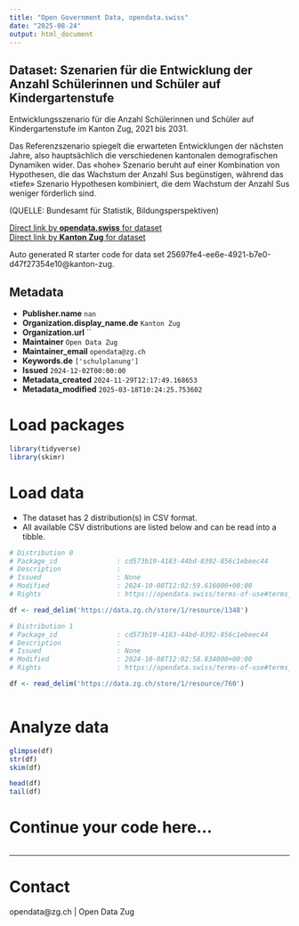 ```yaml
---
title: "Open Government Data, opendata.swiss"
date: "2025-08-24"
output: html_document
---
```


## Dataset: Szenarien für die Entwicklung der Anzahl Schülerinnen und Schüler auf Kindergartenstufe

Entwicklungsszenario für die Anzahl Schülerinnen und Schüler auf Kindergartenstufe im Kanton Zug, 2021 bis 2031.

Das Referenzszenario spiegelt die erwarteten Entwicklungen der nächsten Jahre, also hauptsächlich die verschiedenen kantonalen demografischen Dynamiken wider. Das «hohe» Szenario beruht auf einer Kombination von Hypothesen, die das Wachstum der Anzahl Sus begünstigen, während das «tiefe» Szenario Hypothesen kombiniert, die dem Wachstum der Anzahl Sus weniger förderlich sind.

(QUELLE: Bundesamt für Statistik, Bildungsperspektiven)

[Direct link by **opendata.swiss** for dataset](https://opendata.swiss/de/dataset/szenarien-fur-die-entwicklung-der-anzahl-schulerinnen-und-schuler-auf-kindergartenstufe)<br>
[Direct link by **Kanton Zug** for dataset](https://www.zg.ch/behoerden/gesundheitsdirektion/statistikfachstelle/themen/bildung/8-bildungsszenarien)

Auto generated R starter code for data set 25697fe4-ee6e-4921-b7e0-d47f27354e10@kanton-zug.

## Metadata

- **Publisher.name** `nan`
- **Organization.display_name.de** `Kanton Zug`
- **Organization.url** ``
- **Maintainer** `Open Data Zug`
- **Maintainer_email** `opendata@zg.ch`
- **Keywords.de** `['schulplanung']`
- **Issued** `2024-12-02T00:00:00`
- **Metadata_created** `2024-11-29T12:17:49.168653`
- **Metadata_modified** `2025-03-18T10:24:25.753602`


# Load packages

```r

library(tidyverse)
library(skimr)

```

# Load data

-   The dataset has 2 distribution(s) in CSV format.
-   All available CSV distributions are listed below and can be read into a tibble.

```r

# Distribution 0
# Package_id               : cd573b19-4183-44bd-8392-856c1ebeec44
# Description              : 
# Issued                   : None
# Modified                 : 2024-10-08T12:02:59.616000+00:00
# Rights                   : https://opendata.swiss/terms-of-use#terms_by

df <- read_delim('https://data.zg.ch/store/1/resource/1348')

# Distribution 1
# Package_id               : cd573b19-4183-44bd-8392-856c1ebeec44
# Description              : 
# Issued                   : None
# Modified                 : 2024-10-08T12:02:58.834000+00:00
# Rights                   : https://opendata.swiss/terms-of-use#terms_open

df <- read_delim('https://data.zg.ch/store/1/resource/760')



```

# Analyze data

```r

glimpse(df)
str(df)
skim(df)

head(df)
tail(df)

```

# Continue your code here...

```r

```

------------------------------------------------------------------------

# Contact

opendata@zg.ch | Open Data Zug

